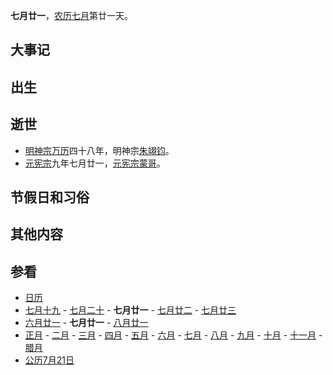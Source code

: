 {{Lunar07Calendar}}
'''七月廿一'''，[[农历|农历]][[七月_(农历)|七月]]第廿一天。

== 大事记 ==

== 出生 ==

== 逝世 ==
*[[明神宗|明神宗]][[万历|万历]]四十八年，明神宗[[朱翊钧|朱翊钧]]。
*[[元宪宗|元宪宗]]九年七月廿一，[[元宪宗|元宪宗]][[蒙哥|蒙哥]]。

== 节假日和习俗 ==

== 其他内容 ==

== 参看 ==
*[[历史上的今天|日历]]
*[[七月十九|七月十九]] - [[七月二十|七月二十]] - '''七月廿一''' - [[七月廿二|七月廿二]] - [[七月廿三|七月廿三]]
*[[六月廿一|六月廿一]] - '''七月廿一''' - [[八月廿一|八月廿一]]
*[[正月|正月]] - [[二月_(农历)|二月]] - [[三月_(农历)|三月]] - [[四月_(农历)|四月]] - [[五月_(农历)|五月]] - [[六月_(农历)|六月]] - [[七月_(农历)|七月]] - [[八月_(农历)|八月]] - [[九月_(农历)|九月]] - [[十月_(农历)|十月]] - [[十一月_(农历)|十一月]] - [[腊月|腊月]]
*[[公历|公历]][[7月21日|7月21日]]